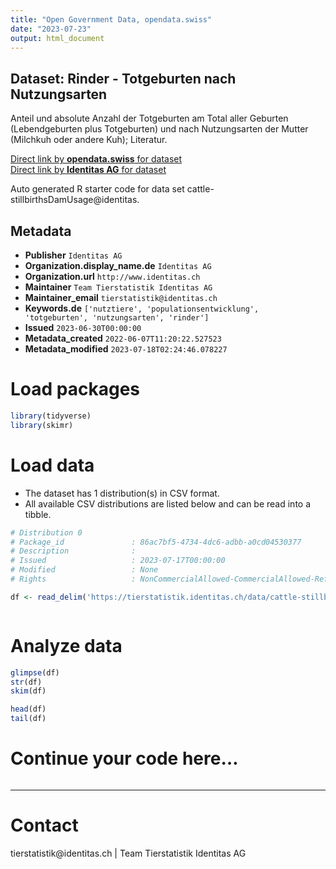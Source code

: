 ```yaml
---
title: "Open Government Data, opendata.swiss"
date: "2023-07-23"
output: html_document
---
```


## Dataset: Rinder - Totgeburten nach Nutzungsarten

Anteil und absolute Anzahl der Totgeburten am Total aller Geburten (Lebendgeburten plus Totgeburten) und nach Nutzungsarten der Mutter (Milchkuh oder andere Kuh); Literatur.

[Direct link by **opendata.swiss** for dataset](https://opendata.swiss/de/dataset/rinder-totgeburten-nach-nutzungsarten)<br>
[Direct link by **Identitas AG** for dataset](https://tierstatistik.identitas.ch/)

Auto generated R starter code for data set cattle-stillbirthsDamUsage@identitas.

## Metadata

- **Publisher** `Identitas AG`
- **Organization.display_name.de** `Identitas AG`
- **Organization.url** `http://www.identitas.ch`
- **Maintainer** `Team Tierstatistik Identitas AG`
- **Maintainer_email** `tierstatistik@identitas.ch`
- **Keywords.de** `['nutztiere', 'populationsentwicklung', 'totgeburten', 'nutzungsarten', 'rinder']`
- **Issued** `2023-06-30T00:00:00`
- **Metadata_created** `2022-06-07T11:20:22.527523`
- **Metadata_modified** `2023-07-18T02:24:46.078227`


# Load packages

```r

library(tidyverse)
library(skimr)

```

# Load data

-   The dataset has 1 distribution(s) in CSV format.
-   All available CSV distributions are listed below and can be read into a tibble.

```r

# Distribution 0
# Package_id               : 86ac7bf5-4734-4dc6-adbb-a0cd04530377
# Description              : 
# Issued                   : 2023-07-17T00:00:00
# Modified                 : None
# Rights                   : NonCommercialAllowed-CommercialAllowed-ReferenceRequired

df <- read_delim('https://tierstatistik.identitas.ch/data/cattle-stillbirthsDamUsage.csv')



```

# Analyze data

```r

glimpse(df)
str(df)
skim(df)

head(df)
tail(df)

```

# Continue your code here...

```r

```

------------------------------------------------------------------------

# Contact

tierstatistik@identitas.ch | Team Tierstatistik Identitas AG
